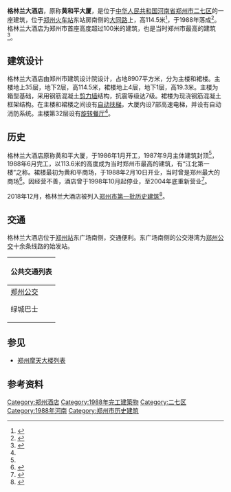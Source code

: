 {{Infobox building
| name                = 格林兰大酒店
| native_name         = 
| native_name_lang    = 
| former_names        = 
| alternate_names     = 
| status              = 已完工
| image               = 20220408 Greenland Hotel 01.jpg 
| image_alt           = 
| image_size          = 
| caption             = 
| map_type            = 
| map_alt             = 
| map_caption         = 
| relief              = 
| altitude            = 
| building_type       = 酒店
| architectural_style = 
| structural_system   = 
| cost                = 
| ren_cost            = 
| client              = 
| owner               = 
| current_tenants     = 
| landlord            = 
| location            = 
| address             = [[大同路_(郑州)|大同路]]93号
| location_city       = [[河南省|河南省]][[郑州市|郑州市]][[二七区|二七区]]
| location_country    = {{CHN}}
| iso_region          = 
| coordinates_display = 
| coordinates_format  = 
| coordinates         = {{coord|34|44|47.95|N|113|39|25.75|E|type:landmark_region:CN}}
| groundbreaking_date = 
| start_date          = 1986年
| completion_date     = 1988年
| opened_date         = 1988年
| inauguration_date   = 
| renovation_date     = 
| demolition_date     = 
| destruction_date    = 
| height              = {{convert|114.5|m|ft|1}}
| antenna_spire       =
| roof                = {{convert|114.5|m|ft|1}}
| top_floor           = 
| other_dimensions    = 
| floor_count         = 地上35层、地下2层
| floor_area          = {{convert|50900|m2}}
| seating_type        = 
| seating_capacity    = 
| elevator_count      = 7
| grounds_area        = 
| architect           = 郑州市建筑设计院
| architecture_firm   = 
| structural_engineer = 
| services_engineer   = 
| civil_engineer      = 
| other_designers     = 
| quantity_surveyor   = 
| main_contractor     = 商丘地区第二建筑工程公司
| awards              = 
| designations        = 郑州市历史建筑
| ren_architect       = 
| ren_firm            = 
| ren_str_engineer    = 
| ren_serv_engineer   = 
| ren_civ_engineer    = 
| ren_oth_designers   = 
| ren_qty_surveyor    = 
| ren_awards          = 
| parking             = 
| url                 = 
| embedded            = 
| references          = 
}}
{{Infobox historic site
| name = 格林兰大酒店
| image = 
| location = 
| designation1 = 郑州市历史建筑
| designation1_number = ZZ016
| designation1_date = 2018年12月10日
}}
'''格林兰大酒店'''，原称'''黄和平大厦'''，是位于[[中华人民共和国|中华人民共和国]][[河南省|河南省]][[郑州市|郑州市]][[二七区|二七区]]的一座建筑，位于[[郑州火车站|郑州火车站]]东站房南侧的[[大同路_(郑州)|大同路]]上，高114.5米<ref>{{cite journal |author1=杨国权 赵建华 白金海 |title=郑州黄和平大厦基础选型与上部结构设计 |journal=建筑科学 |issue=1988年第5期 |pages=61-68 |accessdate=2021-02-03}}</ref>，于1988年落成<ref name=intro>{{cite book |author1=河南省地方志编纂委员会 |title=河南省志 建筑志 |date=1994-09 |publisher=河南人民出版社 |location=郑州 |isbn=7-215-03283-3 |accessdate=2021-01-28}}</ref>。格林兰大酒店为郑州市首座高度超过100米的建筑，也是当时郑州市最高的建筑<ref>{{cite news |author1=李世顶 王建立 |title=40年6次“易主”—— “郑州高度”改写提速 |url=http://newpaper.dahe.cn/dhcf/html/2010-08/10/content_363596.htm |accessdate=2021-01-28 |work=大河财富 |date=2010-08-10 |archive-date=2021-02-07 |archive-url=https://web.archive.org/web/20210207032948/http://newpaper.dahe.cn/dhcf/html/2010-08/10/content_363596.htm |dead-url=no }}</ref>。

== 建筑设计 ==
格林兰大酒店由郑州市建筑设计院设计，占地8907平方米，分为主楼和裙楼。主楼地上35层，地下2层，高114.5米，裙楼地上4层，地下1层，高19.3米。主楼为箱型基础，采用钢筋混凝土[[剪力墙|剪力墙]]结构，抗震等级达7级。裙楼为现浇钢筋混凝土框架结构。在主楼和裙楼之间设有[[自动扶梯|自动扶梯]]，大厦内设7部高速电梯，并设有自动消防系统。主楼第32层设有[[旋转餐厅|旋转餐厅]]<ref name=intro />。

== 历史 ==
格林兰大酒店原称黄和平大厦，于1986年1月开工，1987年9月主体建筑封顶<ref name=intro />，1988年6月完工，以113.6米的高度成为当时郑州市最高的建筑，有“江北第一楼”之称。裙楼最初为黄和平商场，于1988年2月10日开业，当时曾是郑州最大的商场<ref>{{cite news |title=郑州，从内陆商贸城到国际化商都的嬗变 |url=http://hn.ifeng.com/a/20180713/6723021_0.shtml |accessdate=2021-01-28 |work=郑州晚报 |date=2018-07-13 |archive-date=2021-02-08 |archive-url=https://web.archive.org/web/20210208010939/http://hn.ifeng.com/a/20180713/6723021_0.shtml |dead-url=no }}</ref>。因经营不善，酒店曾于1998年10月起停业，至2004年底重新营业<ref>{{cite news |title=关门六年之久再次开门纳客 格林兰能否东山再起？ |url=http://news.sohu.com/20050222/n224372990.shtml |accessdate=2021-01-28 |work=大河报 |date=2005-02-22}}</ref>。

2018年12月，格林兰大酒店被列入[[郑州市历史建筑|郑州市第一批历史建筑]]<ref>{{cite news |author1=宋晓珊 王乔琪 |title=郑州公布首批212处历史建筑保护名录 明代祠堂和双子塔同时入选 |url=https://news.dahe.cn/2018/12-17/422941.html |accessdate=2021-01-28 |work=河南商报 |date=2018-12-17 |archive-date=2021-02-01 |archive-url=https://web.archive.org/web/20210201195524/https://news.dahe.cn/2018/12-17/422941.html |dead-url=no }}</ref>。

== 交通 ==
格林兰大酒店位于[[郑州站|郑州站]]东广场南侧，交通便利。东广场南侧的公交港湾为[[郑州公交|郑州公交]]十余条线路的始发站。
{| class="mw-collapsible mw-collapsed wikitable" style="margin: 0 auto; width: auto;" 
! 公共交通列表
|-
|
;[[郑州公交|郑州公交]]
{{郑州公交路线简单列表|width=98%|header=火车站南港湾|2|21|32|136|206|315支|985|B17|Y3|Y9|Y15}}
{{郑州公交路线简单列表|width=98%|header=火车站（一马路）|1|13|20|29|38|81|729}}

;绿城巴士
{{郑州公交路线简单列表|width=98%|header=火车站南港湾|553}}
|}

== 参见 ==
*[[郑州摩天大楼列表|郑州摩天大楼列表]]

== 参考资料 ==
{{Reflist}}

[[Category:郑州酒店|Category:郑州酒店]]
[[Category:1988年完工建築物|Category:1988年完工建築物]]
[[Category:二七区|Category:二七区]]
[[Category:1988年河南|Category:1988年河南]]
[[Category:郑州市历史建筑|Category:郑州市历史建筑]]
